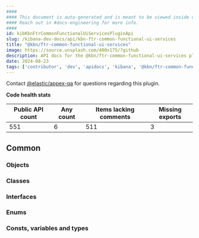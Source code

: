 ```yaml
---
####
#### This document is auto-generated and is meant to be viewed inside our experimental, new docs system.
#### Reach out in #docs-engineering for more info.
####
id: kibKbnFtrCommonFunctionalUiServicesPluginApi
slug: /kibana-dev-docs/api/kbn-ftr-common-functional-ui-services
title: "@kbn/ftr-common-functional-ui-services"
image: https://source.unsplash.com/400x175/?github
description: API docs for the @kbn/ftr-common-functional-ui-services plugin
date: 2024-08-23
tags: ['contributor', 'dev', 'apidocs', 'kibana', '@kbn/ftr-common-functional-ui-services']
---
```




Contact [@elastic/appex-qa](https://github.com/orgs/elastic/teams/appex-qa) for questions regarding this plugin.

**Code health stats**

| Public API count  | Any count | Items lacking comments | Missing exports |
|-------------------|-----------|------------------------|-----------------|
| 551 | 6 | 511 | 3 |

## Common

### Objects
<DocDefinitionList data={kbnFtrCommonFunctionalUiServicesObj.common.objects}/>

### Classes
<DocDefinitionList data={kbnFtrCommonFunctionalUiServicesObj.common.classes}/>

### Interfaces
<DocDefinitionList data={kbnFtrCommonFunctionalUiServicesObj.common.interfaces}/>

### Enums
<DocDefinitionList data={kbnFtrCommonFunctionalUiServicesObj.common.enums}/>

### Consts, variables and types
<DocDefinitionList data={kbnFtrCommonFunctionalUiServicesObj.common.misc}/>

